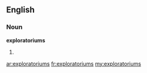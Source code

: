 ==English==

===Noun===
'''exploratoriums'''

# {{plural of|[[exploratorium]]}}

[[ar:exploratoriums]]
[[fr:exploratoriums]]
[[my:exploratoriums]]